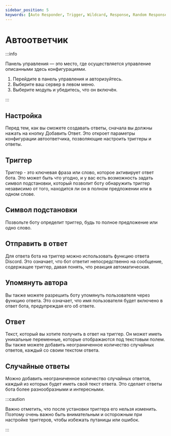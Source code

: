 ```yaml
---
sidebar_position: 5
keywords: [Auto Responder, Trigger, Wildcard, Response, Random Responses] 
---
```


# Автоответчик

:::info

Панель управления — это место, где осуществляется управление описанными здесь конфигурациями.

1. Перейдите в панель управления и авторизуйтесь. 
2. Выберите ваш сервер в левом меню.
3. Выберите модуль и убедитесь, что он включён. 

:::

## Настройка

Перед тем, как вы сможете создавать ответы, сначала вы должны нажать на кнопку Добавить Ответ. Это откроет параметры конфигурации автоответчика, позволяющие настроить триггеры и ответы.

## Триггер

Триггер - это ключевая фраза или слово, которое активирует ответ бота. Это может быть что угодно, и у вас есть возможность задать символ подстановки, который позволит боту обнаружить триггер независимо от того, находится ли он в полном предложении или в одном слове.

## Символ подстановки

Позвольте боту определит триггер, будь то полное предложение или одно слово.

## Отправить в ответ

Для ответа бота на триггер можно использовать функцию ответа Discord. Это означает, что бот ответит непосредственно на сообщение, содержащее триггер, давая понять, что реакция автоматическая.

## Упомянуть автора

Вы также можете разрешить боту упомянуть пользователя через функцию ответа. Это означает, что имя пользователя будет включено в ответ бота, предупреждая его об ответе.

## Ответ

Текст, который вы хотите получить в ответ на триггер. Он может иметь уникальные переменные, которые отображаются под текстовым полем. Вы также можете добавить неограниченное количество случайных ответов, каждый со своим текстом ответа.

## Случайные ответы

Можно добавить неограниченное количество случайных ответов, каждый из которых будет иметь свой текст ответа. Это сделает ответы бота более разнообразными и интересными.

:::caution

Важно отметить, что после установки триггера его нельзя изменить. Поэтому очень важно быть внимательным и осторожным при настройке триггеров, чтобы избежать путаницы или ошибок.

:::
